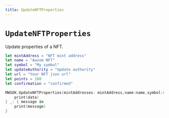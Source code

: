 ```yaml
---
title: UpdateNFTProperties
---
```


# `UpdateNFTProperties`
Update properties of a NFT.
```Swift
let mintAddress = "NFT mint address"
let name = "Awsom NFT"
let symbol = "My symbol"
let updateAuthority = "Update authority"
let url = "Your NFT json url"
let points = 100
let confirmation = "confirmed"

MWSDK.UpdateNFTProperties(mintAddresses: mintAddress,name:name,symbol:symbol,updateAuthority:update_authority,NFTJsonUrl: url,seller_fee_basis_points:points,confirmation:confirmation) { data in
    print(data)
} _: { message in
    print(message)
}
```
